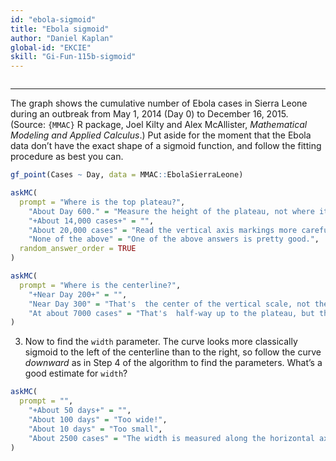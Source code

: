 ```yaml
---
id: "ebola-sigmoid"
title: "Ebola sigmoid"
author: "Daniel Kaplan"
global-id: "EKCIE"
skill: "Gi-Fun-115b-sigmoid"
---
```


```r

```


-------

The graph shows the cumulative number of Ebola cases in Sierra Leone during an outbreak from May 1, 2014 (Day 0) to December 16, 2015. (Source: `{MMAC}` R package, Joel Kilty and Alex McAllister, *Mathematical Modeling and Applied Calculus*.) Put aside for the moment that the Ebola data don't have the exact shape of a sigmoid function, and follow the fitting procedure as best you can.

```r
gf_point(Cases ~ Day, data = MMAC::EbolaSierraLeone)
```

```r
askMC(
  prompt = "Where is the top plateau?",
    "About Day 600." = "Measure the height of the plateau, not where it starts horizontally.",
    "+About 14,000 cases+" = "",
    "About 20,000 cases" = "Read the vertical axis markings more carefully.",
    "None of the above" = "One of the above answers is pretty good.",
  random_answer_order = TRUE
)
```

```r
askMC(
  prompt = "Where is the centerline?",
    "+Near Day 200+" = "",
    "Near Day 300" = "That's  the center of the vertical scale, not the day at which the curve reaches half-way to the eventual plateau.",
    "At about 7000 cases" = "That's  half-way up to the plateau, but the answer you  want is the day at which the curve reaches that point."
)
```


3. Now to find the `width` parameter. The curve looks more classically sigmoid to the left of the centerline than to the right, so follow the curve *downward* as in Step 4 of the algorithm to find the parameters. What's a good estimate for `width`?

```r
askMC(
  prompt = "",
    "+About 50 days+" = "",
    "About 100 days" = "Too wide!",
    "About 10 days" = "Too small",
    "About 2500 cases" = "The width is measured along the horizontal axis, not the vertical"
)
```

